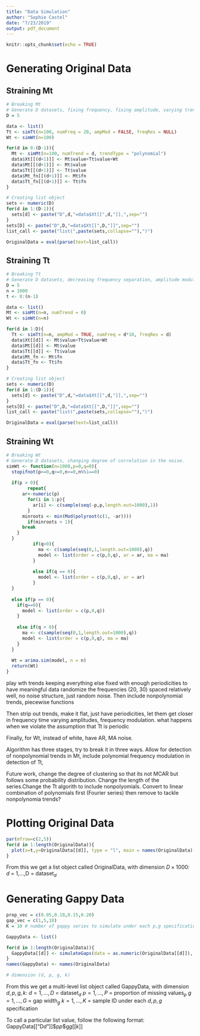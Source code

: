 ```yaml
---
title: "Data Simulation"
author: "Sophie Castel"
date: "7/23/2019"
output: pdf_document
---
```


```r
knitr::opts_chunk$set(echo = TRUE)
```

# Generating Original Data
## Straining Mt
```r
# Breaking Mt
# Generate D datasets, fixing frequency, fixing amplitude, varying trends as d increases.
D = 5

data <- list()
Tt <- simTt(n=100, numFreq = 20, ampMod = FALSE, freqRes = NULL)
Wt <- simWt(n=100)

for(d in 0:(D-1)){
  Mt <- simMt(n=100, numTrend = d, trendType = "polynomial")
  data$Xt[[(d+1)]] <- Mt$value+Tt$value+Wt
  data$Mt[[(d+1)]] <- Mt$value
  data$Tt[[(d+1)]] <- Tt$value
  data$Mt_fn[[(d+1)]] <- Mt$fn
  data$Tt_fn[[(d+1)]] <- Tt$fn
}

# Creating list object
sets <- numeric(D)
for(d in 1:(D-1)){
  sets[d] <- paste("D",d,"=data$Xt[[",d,"]],",sep="")
}
sets[D] <- paste("D",D,"=data$Xt[[",D,"]]",sep="")
list_call <- paste("list(",paste(sets,collapse=""),")")

OriginalData = eval(parse(text=list_call))

```

## Straining Tt
```r
# Breaking Tt
# Generate D datasets, decreasing frequency separation, amplitude modulation, as d increases. Strip out trends.
D = 5
n = 1000
t <- 0:(n-1)

data <- list()
Mt <- simMt(n=n, numTrend = 0)
Wt <- simWt(n=n)

for(d in 1:D){
  Tt <- simTt(n=n, ampMod = TRUE, numFreq = d*10, freqRes = d)
  data$Xt[[d]] <- Mt$value+Tt$value+Wt
  data$Mt[[d]] <- Mt$value
  data$Tt[[d]] <- Tt$value
  data$Mt_fn <- Mt$fn
  data$Tt_fn <- Tt$fn
}

# Creating list object
sets <- numeric(D)
for(d in 1:(D-1)){
  sets[d] <- paste("D",d,"=data$Xt[[",d,"]],",sep="")
}
sets[D] <- paste("D",D,"=data$Xt[[",D,"]]",sep="")
list_call <- paste("list(",paste(sets,collapse=""),")")

OriginalData = eval(parse(text=list_call))

```

## Straining Wt
```r
# Breaking Wt
# Generate D datasets, changing degree of correlation in the noise.
simWt <- function(n=1000,p=0,q=0){
  stopifnot(p>=0,q>=0,n>=0,n%%1==0)
  
  if(p > 0){
        repeat{
      ar<-numeric(p)
        for(i in 1:p){
          ar[i] <- c(sample(seq(-p,p,length.out=1000),1))
        }
      minroots <- min(Mod(polyroot(c(1, -ar))))
        if(minroots > 1){
      break
    }
  }
          if(q>0){
            ma <- c(sample(seq(0,1,length.out=1000),q))
            model <- list(order = c(p,0,q), ar = ar, ma = ma)
          }
        
          else if(q == 0){
            model <- list(order = c(p,0,q), ar = ar)
          }
  }
  
  else if(p == 0){
    if(q==0){
      model <- list(order = c(p,0,q))
    }
    
    else if(q > 0){
      ma <- c(sample(seq(0,1,length.out=1000),q))
      model <- list(order = c(p,0,q), ma = ma)
    }
  }
  
  Wt = arima.sim(model, n = n)
  return(Wt)
}
```

play wth trends keeping everything else fixed with enough periodicities to have meaningful data randomize the frequencies (20, 30) spaced relatively well, no noise structure, just random noise. Then include nonpolynomial trends, piecewise functions 

Then strip out trends, make it flat, just have periodicities, let them get closer in frequency time varying amplitudes, frequency modulation. what happens when we violate the assumption that Tt is periodic

Finally, for Wt, instead of white, have AR, MA noise.

Algorithm has three stages, try to break it in three ways. Allow for detection of nonpolynomial trends in Mt, include polynomial frequency modulation in detection of Tt,

Future work, change the degree of clustering so that its not MCAR but follows some probability distribution. Change the length of the series.Change the Tt algorith to include nonpolyomials. Convert to linear combination of polynomials first (Fourier series) then remove to tackle nonpolynomia trends?

# Plotting Original Data

```r
par(mfrow=c(2,5))
for(d in 1:length(OriginalData)){
  plot(x=t,y=OriginalData[[d]], type = "l", main = names(OriginalData)[d], xlab = "time", ylab = "Xt")
}
```

From this we get a list object called OriginalData, with dimension $D\times 1000$:
$d$ = 1,...,D = dataset$_d$

# Generating Gappy Data
```r
prop_vec = c(0.05,0.10,0.15,0.20)
gap_vec = c(1,5,10)
K = 10 # number of gappy series to simulate under each p,g specification

GappyData <- list()

for(d in 1:length(OriginalData)){
  GappyData[[d]] <- simulateGaps(data = as.numeric(OriginalData[[d]]), prop_vec = prop_vec, gap_vec = gap_vec, K = K)
}
names(GappyData) <- names(OriginalData)

# dimension (d, p, g, k) 
```

From this we get a multi-level list object called GappyData, with dimension $d,p,g,k$:
$d = 1,...,D$ = dataset$_d$
$p = 1,...,P$ = proportion of missing values$_p$
$g = 1,...,G$ = gap width$_g$
$k = 1,...,K$ = sample ID under each $d,p,g$ specification

To call a particular list value, follow the following format:
GappyData[["D$d$"]]\$p$p$\$g$g$[[$k$]]

